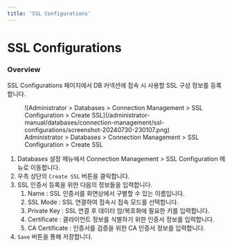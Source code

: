 ```yaml
---
title: 'SSL Configurations'
---
```


# SSL Configurations

### Overview

SSL Configurations 페이지에서 DB 커넥션에 접속 시 사용할 SSL 구성 정보를 등록합니다.

<figure data-layout="center" data-align="center">
![Administrator &gt; Databases &gt; Connection Management &gt; SSL Configuration &gt; Create SSL](/administrator-manual/databases/connection-management/ssl-configurations/screenshot-20240730-230107.png)
<figcaption>
Administrator &gt; Databases &gt; Connection Management &gt; SSL Configuration &gt; Create SSL
</figcaption>
</figure>


1. Databases 설정 메뉴에서 Connection Management &gt; SSL Configuration 메뉴로 이동합니다.
2. 우측 상단의 `Create SSL` 버튼을 클릭합니다.
3. SSL 인증서 등록을 위한 다음의 정보들을 입력합니다.
    1. Name : SSL 인증서를 화면상에서 구별할 수 있는 이름입니다.
    2. SSL Mode : SSL 연결하여 접속시 접속 모드를 선택합니다.
    3. Private Key : SSL 연결 후 데이터 암/복호화에 필요한 키를 입력합니다.
    4. Certificate : 클라이언트 정보를 식별하기 위한 인증서 정보를 입력합니다.
    5. CA Certificate : 인증서를 검증을 위한 CA 인증서 정보를 입력합니다.
4. `Save` 버튼을 통해 저장합니다.
